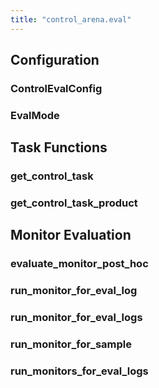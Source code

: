 ```yaml
---
title: "control_arena.eval"
---
```


## Configuration

### ControlEvalConfig

### EvalMode

## Task Functions

### get_control_task

### get_control_task_product

## Monitor Evaluation

### evaluate_monitor_post_hoc

### run_monitor_for_eval_log

### run_monitor_for_eval_logs

### run_monitor_for_sample

### run_monitors_for_eval_logs
